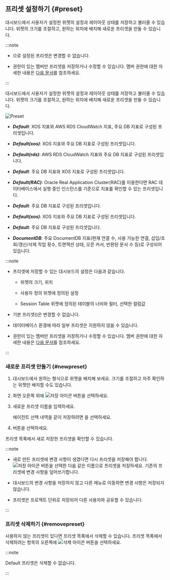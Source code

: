 ## 프리셋 설정하기 {#preset}

<InDoc product="java,php,python,nodejs,dotnet,golang">

<ImgLang img="apm-dashboard-preset-list.png" desc="Preset" />

대시보드에서 사용자가 설정한 위젯의 설정과 레이아웃 상태를 저장하고 불러올 수 있습니다. 위젯의 크기를 조절하고, 원하는 위치에 배치해 새로운 프리셋을 만들 수 있습니다.

:::note

* <Cmdname sid="default" className="uitext" />으로 설정된 프리셋은 변경할 수 없습니다.

* <Cmdname sid="edit_project" className="uitext" /> 권한이 있는 멤버만 프리셋을 저장하거나 수정할 수 있습니다. 멤버 권한에 대한 자세한 내용은 [다음 문서](../project/project-structure#member-auth)를 참조하세요.

:::

</InDoc>

<InDoc product="postgresql,oracle,oracle-pro,mysql,mssql,altibase,cubrid,redis,mongodb,db2,sapase">

대시보드에서 사용자가 설정한 위젯의 설정과 레이아웃 상태를 저장하고 불러올 수 있습니다. 위젯의 크기를 조절하고, 원하는 위치에 배치해 새로운 프리셋을 만들 수 있습니다.

![Preset](/img/db-common-multidb-preset.png)

<InDoc product="postgresql,mysql">

* ***Default***: XOS 지표와 AWS RDS CloudWatch 지표, 주요 DB 지표로 구성된 프리셋입니다.

* ***Default(xos)***: XOS 지표와 주요 DB 지표로 구성된 프리셋입니다. 

* ***Default(rds)***: AWS RDS CloudWatch 지표와 주요 DB 지표로 구성된 프리셋입니다.

</InDoc>

<InDoc product="oracle,oracle-pro">

* ***Default***: 주요 DB 지표와 XOS 지표로 구성된 프리셋입니다.

* ***Default(RAC)***: Oracle Real Application Cluster(RAC)를 이용한다면 RAC 데이터베이스에서 실행 중인 인스턴스를 기준으로 지표를 확인할 수 있는 프리셋입니다.

</InDoc>

<InDoc product="mssql,altibase,cubrid,redis">

* ***Default***: 주요 DB 지표로 구성된 프리셋입니다.

* ***Default(xos)***: XOS 지표와 주요 DB 지표로 구성된 프리셋입니다. 

</InDoc>

<InDoc product="mongodb">

* ***Default***: 주요 DB 지표로 구성된 프리셋입니다.

* ***DocumentDB***: 주요 DocumentDB 지표(현재 연결 수, 사용 가능한 연결, 삽입/조회/갱신/삭제 작업 횟수, 트랜잭션 상태, 오픈 커서, 반환된 문서 수 등)로 구성되어 있습니다.

</InDoc>

:::note

* 프리셋에 저장할 수 있는 대시보드의 설정은 다음과 같습니다.

  * 위젯의 크기, 위치

  * 사용자 정의 위젯에 정의된 설정

  * <UI>Session Table</UI> 위젯에 정의된 테이블의 너비와 필터, 선택한 컬럼값

* 기본 프리셋(<Cmdname sid="kube_default" className="uitext" />)은 변경할 수 없습니다.

* 데이터베이스 환경에 따라 일부 프리셋은 지원하지 않을 수 있습니다.

* <Cmdname sid="edit_project" className="uitext" /> 권한이 있는 멤버만 프리셋을 저장하거나 수정할 수 있습니다. 멤버 권한에 대한 자세한 내용은 [다음 문서](../project/project-structure#member-auth)를 참조하세요.

:::

</InDoc>

### 새로운 프리셋 만들기 {#newpreset}

1. 대시보드에서 원하는 형식으로 위젯을 배치해 보세요. 크기를 조절하고 자주 확인하는 위젯만 배치할 수도 있습니다.

1. 화면 오른쪽 위에 ![저장 아이콘](/img/ic-save.svg) 버튼을 선택하세요.

1. 새로운 프리셋 이름을 입력하세요.

    <InDoc product="java,python,php,nodejs,dotnet,golang"><ImgLang img='apm-dashboard-preset-save.png' desc='프리셋 저장하기' /></InDoc>

    <InDoc product="postgresql,mysql,oracle,oracle-pro,redis,mongodb,altibase,cubrid,mssql,db2,sapase"><ImgLang img='db-dashboard-preset-save.png' desc='Preset' /></InDoc>

    에이전트 선택 내역을 같이 저장하려면 <Cmdname sid="ITM07345" className="uitext" />을 선택하세요.

1. <Cmdname sid="save" className="uitext" /> 버튼을 선택하세요.

프리셋 목록에서 새로 저장한 프리셋을 확인할 수 있습니다.

:::note

* 새로 만든 프리셋에 변경 사항이 생겼다면 다시 프리셋을 저장해야 합니다. ![저장 아이콘](/img/ic-save.svg) 버튼을 선택한 다음 같은 이름으로 프리셋을 저장하세요. 기존의 프리셋에 변경 사항을 덮어쓰기합니다.

* 대시보드의 변경 사항을 저장하지 않고 다른 메뉴로 이동하면 변경 사항은 저장되지 않습니다.

* 프리셋은 프로젝트 단위로 저장되어 다른 사용자와 공유할 수 있습니다.

:::

### 프리셋 삭제하기 {#removepreset}

사용하지 않는 프리셋이 있다면 프리셋 목록에서 삭제할 수 있습니다. 프리셋 목록에서 삭제하려는 항목의 오른쪽에 ![삭제 아이콘](/img/ico-remove.svg) 버튼을 선택하세요.

:::note

<UI>Default</UI> 프리셋은 삭제할 수 없습니다.

:::